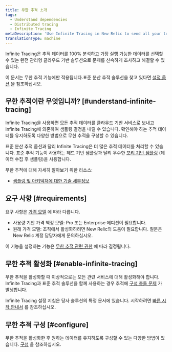 ```yaml
---
title: 무한 추적 소개
tags:
  - Understand dependencies
  - Distributed tracing
  - Infinite Tracing
metaDescription: 'Use Infinite Tracing in New Relic to send all your trace data to our cloud-based service, and rely on Infinite Tracing to make sampling decisions.'
translationType: machine
---
```


Infinite Tracing은 추적 데이터를 100% 분석하고 가장 실행 가능한 데이터를 선택할 수 있는 완전 관리형 클라우드 기반 솔루션으로 문제를 신속하게 조사하고 해결할 수 있습니다.

이 문서는 무한 추적 기능에만 적용됩니다.표준 분산 추적 솔루션을 찾고 있다면 [설정 옵션](/docs/distributed-tracing/enable-configure/quick-start) 을 참조하십시오.

## 무한 추적이란 무엇입니까? [#understand-infinite-tracing]

Infinite Tracing을 사용하면 모든 추적 데이터를 클라우드 기반 서비스로 보내고 Infinite Tracing에 의존하여 샘플링 결정을 내릴 수 있습니다. 확인해야 하는 추적 데이터를 유지하도록 다양한 방법으로 무한 추적을 구성할 수 있습니다.

표준 분산 추적 옵션과 달리 Infinite Tracing은 더 많은 추적 데이터를 처리할 수 있습니다. 표준 추적 기능이 사용하는 헤드 기반 샘플링과 달리 우수한 [꼬리 기반 샘플링](/docs/understand-dependencies/distributed-tracing/get-started/how-new-relic-distributed-tracing-works#sampling) (데이터 수집 후 샘플링)을 사용합니다.

무한 추적에 대해 자세히 알아보기 위한 리소스:

* [샘플링 및 아키텍처에 대한 기술 세부정보](/docs/understand-dependencies/distributed-tracing/get-started/how-new-relic-distributed-tracing-works#sampling)

## 요구 사항 [#requirements]

요구 사항은 [가격 모델](/docs/accounts/original-accounts-billing/original-product-based-pricing/overview-pricing-models) 에 따라 다릅니다.

* 사용량 기반 가격 책정 모델: Pro 또는 Enterprise 에디션이 필요합니다.
* 원래 가격 모델: 조직에서 활성화하려면 New Relic의 도움이 필요합니다. 질문은 New Relic 계정 담당자에게 문의하십시오.

이 기능을 설정하는 기능은 [무한 추적 관련 권한](/docs/accounts/accounts-billing/new-relic-one-user-management/user-permissions#infinite-tracing) 에 따라 결정됩니다.

## 무한 추적 활성화 [#enable-infinite-tracing]

무한 추적을 활성화할 때 이상적으로는 모든 관련 서비스에 대해 활성화해야 합니다. Infinite Tracing과 표준 추적 솔루션을 함께 사용하는 경우 추적에 [구성 충돌 문제](/docs/understand-dependencies/distributed-tracing/troubleshooting/infinite-tracing-trace-configuration-conflicts) 가 발생합니다.

Infinite Tracing 설정 지침은 당사 솔루션의 특정 문서에 있습니다. 시작하려면 [빠른 시작 안내서](/docs/distributed-tracing/enable-configure/quick-start) 를 참조하십시오.

## 무한 추적 구성 [#configure]

무한 추적을 활성화한 후 원하는 데이터를 유지하도록 구성할 수 있는 다양한 방법이 있습니다. [구성](/docs/configure-trace-observer#configure) 을 참조하십시오.